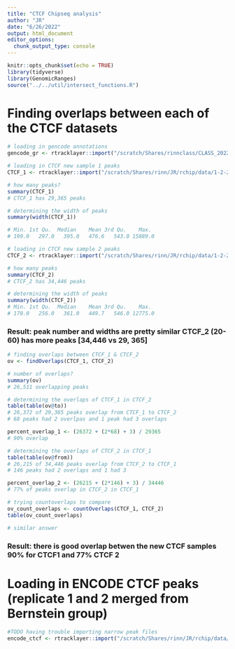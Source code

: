 ```yaml
---
title: "CTCF Chipseq analysis"
author: "JR"
date: "6/26/2022"
output: html_document
editor_options: 
  chunk_output_type: console
---
```



```r
knitr::opts_chunk$set(echo = TRUE)
library(tidyverse)
library(GenomicRanges)
source("../../util/intersect_functions.R")

```


# Finding overlaps between each of the CTCF datasets

```r
# loading in gencode annotations
gencode_gr <- rtracklayer::import("/scratch/Shares/rinnclass/CLASS_2022/data/genomes/gencode.v32.annotation.gtf")

# loading in CTCF new sample 1 peaks
CTCF_1 <- rtracklayer::import("/scratch/Shares/rinn/JR/rchip/data/1-2-2_nextflow_run_all_samples/results/bwa/mergedLibrary/macs/broadPeak/CTCF_10-20_shearing_R1_peaks.broadPeak")

# how many peaks?
summary(CTCF_1)
# CTCF_1 has 29,365 peaks 

# determining the width of peaks
summary(width(CTCF_1))

# Min. 1st Qu.  Median    Mean 3rd Qu.    Max. 
# 199.0   297.0   395.0   476.6   543.0 15889.0 

# loading in CTCF new sample 2 peaks
CTCF_2 <- rtracklayer::import("/scratch/Shares/rinn/JR/rchip/data/1-2-2_nextflow_run_all_samples/results/bwa/mergedLibrary/macs/broadPeak/CTCF_20-60_shearing_R1_peaks.broadPeak")

# how many peaks
summary(CTCF_2)
# CTCF_2 has 34,446 peaks

# determining the width of peaks
summary(width(CTCF_2))
# Min. 1st Qu.  Median    Mean 3rd Qu.    Max. 
# 170.0   256.0   361.0   449.7   546.0 12775.0
```
### Result: peak number and widths are pretty similar CTCF_2 (20-60) has more peaks [34,446 vs  29, 365]

```r
# finding overlaps between CTCF_1 & CTCF_2
ov <- findOverlaps(CTCF_1, CTCF_2)

# number of overlaps?
summary(ov)
# 26,511 overlapping peaks

# determining the overlaps of CTCF_1 in CTCF_2
table(table(ov@to))
# 26,372 of 29,365 peaks overlap from CTCF_1 to CTCF_2
# 68 peaks had 2 overlpas and 1 peak had 3 overlaps

percent_overlap_1 <- (26372 + (2*68) + 3) / 29365
# 90% overlap

# determining the overlaps of CTCF_2 in CTCF_1
table(table(ov@from))
# 26,215 of 34,446 peaks overlap from CTCF_2 to CTCF_1
# 146 peaks had 2 overlaps and 1 had 3

percent_overlap_2 <- (26215 + (2*146) + 3) / 34446
# 77% of peaks overlap in CTCF_2 in CTCF_1

# trying countoverlaps to compare
ov_count_overlaps <- countOverlaps(CTCF_1, CTCF_2)
table(ov_count_overlaps)

# similar answer

```
### Result: there is good overlap betwen the new CTCF samples 90% for CTCF1 and 77% CTCF 2 





# Loading in ENCODE CTCF peaks (replicate 1 and 2 merged from Bernstein group)
```r

#TODO having trouble importing narrow peak files
encode_ctcf <- rtracklayer::import("/scratch/Shares/rinn/JR/rchip/data/ENCFF430KTH.Bed")

```



